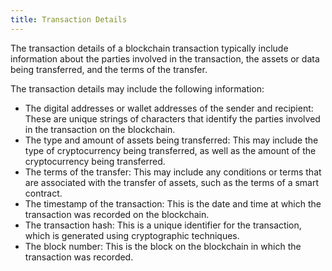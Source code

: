 ```yaml
---
title: Transaction Details
---
```


The transaction details of a blockchain transaction typically include information about the parties involved in the transaction, the assets or data being transferred, and the terms of the transfer.

The transaction details may include the following information:

* The digital addresses or wallet addresses of the sender and recipient: These are unique strings of characters that identify the parties involved in the transaction on the blockchain.
* The type and amount of assets being transferred: This may include the type of cryptocurrency being transferred, as well as the amount of the cryptocurrency being transferred.
* The terms of the transfer: This may include any conditions or terms that are associated with the transfer of assets, such as the terms of a smart contract.
* The timestamp of the transaction: This is the date and time at which the transaction was recorded on the blockchain.
* The transaction hash: This is a unique identifier for the transaction, which is generated using cryptographic techniques.
* The block number: This is the block on the blockchain in which the transaction was recorded.

